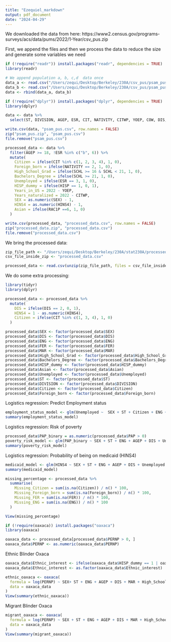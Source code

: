 ```yaml
---
title: "Ezequiel_markdown"
output: pdf_document
date: "2024-04-29"
---
```


We downloaded the data from here: https://www2.census.gov/programs-surveys/acs/data/pums/2022/1-Year/csv_pus.zip

First, we append the files and then we process the data to reduce the size and 
generate some variables we need
```r
if (!require("readr")) install.packages("readr", dependencies = TRUE)
library(readr)

# We append population a, b, c,d  data once
data_a <- read.csv("/Users/zequi/Desktop/Berkeley/230A/csv_pus/psam_pusa.csv")
data_b <- read.csv("/Users/zequi/Desktop/Berkeley/230A/csv_pus/psam_pusb.csv")
data <- rbind(data_a, data_b)

if (!require("dplyr")) install.packages("dplyr", dependencies = TRUE)
library(dplyr)

data <- data %>%
  select(ST, DIVISION, AGEP, ESR, CIT, NATIVITY, CITWP, YOEP, COW, DIS, ENG, PAP, FER, MAR, SEX, SCH, SCHL, PINCP, WAGP, ANC, ANC1P, ANC2P, ESR, MIGSP, POBP, RAC1P, PERNP, HISP, HINS4, ADJINC)

write.csv(data, "psam_pus.csv", row.names = FALSE)
zip("psam_pus.zip", "psam_pus.csv")
file.remove("psam_pus.csv")

processed_data <- data %>%
  filter(AGEP >= 18, !ESR %in% c("b", 6)) %>%
  mutate(
    Citizen = ifelse(CIT %in% c(1, 2, 3, 4), 1, 0),
    Foreign_born = ifelse(NATIVITY == 2, 1, 0),
    High_School_Grad = ifelse(SCHL >= 16 & SCHL < 21, 1, 0),
    Bachelors_Degree = ifelse(SCHL >= 21, 1, 0),
    Unemployed = ifelse(ESR == 3, 1, 0),
    HISP_dummy = ifelse(HISP == 1, 0, 1),
    Years_in_US = 2022 - YOEP,
    Years_naturalized = 2022 - CITWP,
    SEX = as.numeric(SEX) - 1,
    HINS4 = as.numeric(HINS4) - 1,
    Asian = ifelse(RAC1P ==6, 1, 0)
  )

write.csv(processed_data, "processed_data.csv", row.names = FALSE)
zip("processed_data.zip", "processed_data.csv")
file.remove("processed_data.csv")
```

We bring the processed data:
```r
zip_file_path <- "/Users/zequi/Desktop/Berkeley/230A/stat230A/processed_data.zip"
csv_file_inside_zip <- "processed_data.csv"

processed_data <- read.csv(unzip(zip_file_path, files = csv_file_inside_zip))
```

We do some extra processing:
```r
library(tidyr)
library(dplyr)

processed_data <- processed_data %>%
  mutate(
    DIS = ifelse(DIS == 2, 0, 1), 
    HINS4 = 1 - as.numeric(HINS4),
    Citizen = ifelse(CIT %in% c(1, 3, 4), 1, 0)
  )

processed_data$SEX <- factor(processed_data$SEX)
processed_data$DIS <- factor(processed_data$DIS)
processed_data$ENG <- factor(processed_data$ENG)
processed_data$FER <- factor(processed_data$FER)
processed_data$MAR <- factor(processed_data$MAR)
processed_data$High_School_Grad <- factor(processed_data$High_School_Grad)
processed_data$Bachelors_Degree <- factor(processed_data$Bachelors_Degree)
processed_data$HISP_dummy <- factor(processed_data$HISP_dummy)
processed_data$Asian <- factor(processed_data$Asian)
processed_data$Unemployed <- factor(processed_data$Unemployed)
processed_data$ST <- factor(processed_data$ST)
processed_data$DIVISION <- factor(processed_data$DIVISION)
processed_data$Citizen <- factor(processed_data$Citizen)
processed_data$Foreign_born <- factor(processed_data$Foreign_born)
```

Logistics regression: Predict Employment status
```r
employment_status_model <- glm(Unemployed ~  SEX + ST + Citizen + ENG + AGEP + DIS + PAP + MAR + High_School_Grad + Bachelors_Degree + HISP_dummy + Asian, data = processed_data, family = binomial())
summary(employment_status_model)
```

Logistics regression: Risk of poverty
```r
processed_data$PAP_binary = as.numeric(processed_data$PAP > 0)
poverty_risk_model <- glm(PAP_binary ~ SEX + ST + ENG + AGEP + DIS + Unemployed + MAR + High_School_Grad + Bachelors_Degree + HISP_dummy + Asian, family = binomial(), data = processed_data)
summary(poverty_risk_model)
```

Logistics regression: Probability of being on medicaid (HINS4)
```r
medicaid_model <- glm(HINS4 ~ SEX + ST + ENG + AGEP + DIS + Unemployed + MAR + High_School_Grad + Bachelors_Degree + HISP_dummy + Asian, family = binomial(), data = processed_data)
summary(medicaid_model)
```

```r
missing_percentage <- processed_data %>%
  summarise(
    Missing_Citizen = sum(is.na(Citizen)) / n() * 100,
    Missing_Foreign_born = sum(is.na(Foreign_born)) / n() * 100,
    Missing_FER = sum(is.na(FER)) / n() * 100,
    Missing_ENG = sum(is.na(ENG)) / n() * 100
  )

View(missing_percentage)
```

```r
if (!require(oaxaca)) install.packages("oaxaca")
library(oaxaca)

oaxaca_data <- processed_data[processed_data$PERNP > 0, ]
oaxaca_data$PERNP <- as.numeric(oaxaca_data$PERNP)
```

Ethnic Blinder Oxaca
```r
oaxaca_data$Ethnic_interest <- ifelse(oaxaca_data$HISP_dummy == 1 | oaxaca_data$Asian == 1, 1, 0)
oaxaca_data$Ethnic_interest <- as.factor(oaxaca_data$Ethnic_interest)

ethnic_oaxaca <- oaxaca(
  formula = log(PERNP) ~ SEX+ ST + ENG + AGEP + DIS + MAR + High_School_Grad + Bachelors_Degree+ Years_in_US | Ethnic_interest,
  data = oaxaca_data
)
View(summary(ethnic_oaxaca))
```


Migrant Blinder Oxaca
```r
migrant_oaxaca <- oaxaca(
  formula = log(PERNP) ~ SEX + ST + ENG + AGEP + DIS + MAR + High_School_Grad + Bachelors_Degree | Foreign_born,
  data = oaxaca_data
)
View(summary(migrant_oaxaca))
```
